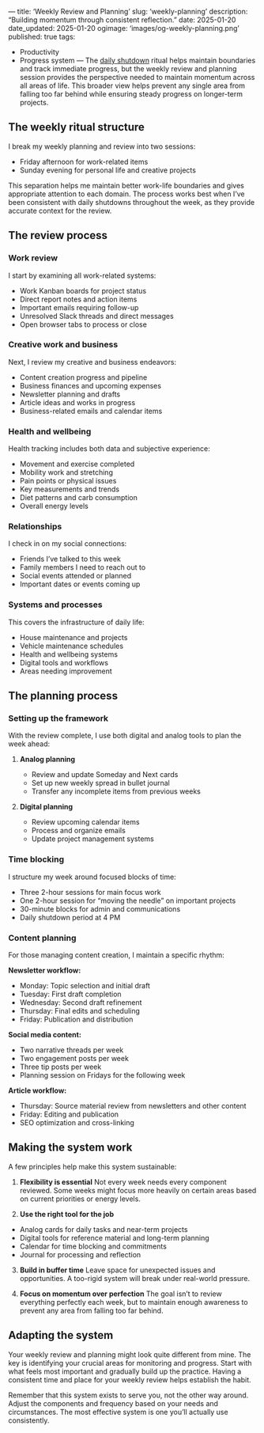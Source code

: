 —
title: ‘Weekly Review and Planning’
slug: ‘weekly-planning’
description: “Building momentum through consistent reflection.”
date: 2025-01-20
date_updated: 2025-01-20
ogimage: ‘images/og-weekly-planning.png’
published: true
tags:
  - Productivity
  - Progress system
—
The [daily shutdown](/daily-shutdown) ritual helps maintain boundaries and track immediate progress, but the weekly review and planning session provides the perspective needed to maintain momentum across all areas of life. This broader view helps prevent any single area from falling too far behind while ensuring steady progress on longer-term projects.

## The weekly ritual structure

I break my weekly planning and review into two sessions:
- Friday afternoon for work-related items
- Sunday evening for personal life and creative projects

This separation helps me maintain better work-life boundaries and gives appropriate attention to each domain. The process works best when I’ve been consistent with daily shutdowns throughout the week, as they provide accurate context for the review.

## The review process

### Work review
I start by examining all work-related systems:
- Work Kanban boards for project status
- Direct report notes and action items
- Important emails requiring follow-up
- Unresolved Slack threads and direct messages
- Open browser tabs to process or close

### Creative work and business
Next, I review my creative and business endeavors:
- Content creation progress and pipeline
- Business finances and upcoming expenses
- Newsletter planning and drafts
- Article ideas and works in progress
- Business-related emails and calendar items

### Health and wellbeing
Health tracking includes both data and subjective experience:
- Movement and exercise completed
- Mobility work and stretching
- Pain points or physical issues
- Key measurements and trends
- Diet patterns and carb consumption
- Overall energy levels

### Relationships
I check in on my social connections:
- Friends I’ve talked to this week
- Family members I need to reach out to
- Social events attended or planned
- Important dates or events coming up

### Systems and processes
This covers the infrastructure of daily life:
- House maintenance and projects
- Vehicle maintenance schedules
- Health and wellbeing systems
- Digital tools and workflows
- Areas needing improvement

## The planning process

### Setting up the framework

With the review complete, I use both digital and analog tools to plan the week ahead:

1. **Analog planning**
   - Review and update Someday and Next cards
   - Set up new weekly spread in bullet journal
   - Transfer any incomplete items from previous weeks

2. **Digital planning**
   - Review upcoming calendar items
   - Process and organize emails
   - Update project management systems

### Time blocking

I structure my week around focused blocks of time:
- Three 2-hour sessions for main focus work
- One 2-hour session for “moving the needle” on important projects
- 30-minute blocks for admin and communications
- Daily shutdown period at 4 PM

### Content planning

For those managing content creation, I maintain a specific rhythm:

**Newsletter workflow:**
- Monday: Topic selection and initial draft
- Tuesday: First draft completion
- Wednesday: Second draft refinement
- Thursday: Final edits and scheduling
- Friday: Publication and distribution

**Social media content:**
- Two narrative threads per week
- Two engagement posts per week
- Three tip posts per week
- Planning session on Fridays for the following week

**Article workflow:**
- Thursday: Source material review from newsletters and other content
- Friday: Editing and publication
- SEO optimization and cross-linking

## Making the system work

A few principles help make this system sustainable:

1. **Flexibility is essential**
Not every week needs every component reviewed. Some weeks might focus more heavily on certain areas based on current priorities or energy levels.

2. **Use the right tool for the job**
- Analog cards for daily tasks and near-term projects
- Digital tools for reference material and long-term planning
- Calendar for time blocking and commitments
- Journal for processing and reflection

3. **Build in buffer time**
Leave space for unexpected issues and opportunities. A too-rigid system will break under real-world pressure.

4. **Focus on momentum over perfection**
The goal isn’t to review everything perfectly each week, but to maintain enough awareness to prevent any area from falling too far behind.

## Adapting the system

Your weekly review and planning might look quite different from mine. The key is identifying your crucial areas for monitoring and progress. Start with what feels most important and gradually build up the practice. Having a consistent time and place for your weekly review helps establish the habit.

Remember that this system exists to serve you, not the other way around. Adjust the components and frequency based on your needs and circumstances. The most effective system is one you’ll actually use consistently.